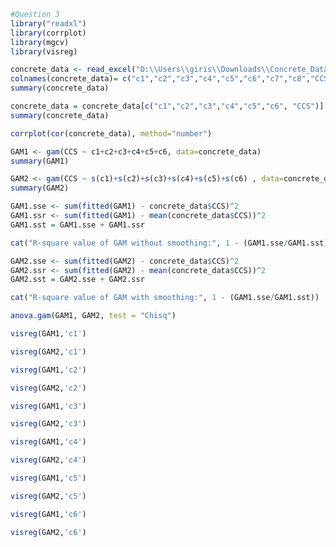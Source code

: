 ```r
#Question 3
library("readxl")
library(corrplot)
library(mgcv)
library(visreg)

concrete_data <- read_excel("D:\\Users\\giris\\Downloads\\Concrete_Data.xls")
colnames(concrete_data)= c("c1","c2","c3","c4","c5","c6","c7","c8","CCS")
summary(concrete_data)

```
```r
concrete_data = concrete_data[c("c1","c2","c3","c4","c5","c6", "CCS")]
summary(concrete_data)
```
```r

corrplot(cor(concrete_data), method="number")

```
```r
GAM1 <- gam(CCS ~ c1+c2+c3+c4+c5+c6, data=concrete_data)
summary(GAM1)

```

```r
GAM2 <- gam(CCS ~ s(c1)+s(c2)+s(c3)+s(c4)+s(c5)+s(c6) , data=concrete_data)
summary(GAM2)


```
```r
GAM1.sse <- sum(fitted(GAM1) - concrete_data$CCS)^2
GAM1.ssr <- sum(fitted(GAM1) - mean(concrete_data$CCS))^2
GAM1.sst = GAM1.sse + GAM1.ssr

cat("R-square value of GAM without smoothing:", 1 - (GAM1.sse/GAM1.sst))

```

```r
GAM2.sse <- sum(fitted(GAM2) - concrete_data$CCS)^2
GAM2.ssr <- sum(fitted(GAM2) - mean(concrete_data$CCS))^2
GAM2.sst = GAM2.sse + GAM2.ssr

cat("R-square value of GAM with smoothing:", 1 - (GAM1.sse/GAM1.sst))
```

```r
anova.gam(GAM1, GAM2, test = "Chisq")
```

```r
visreg(GAM1,'c1')
```

```r
visreg(GAM2,'c1')
```

```r
visreg(GAM1,'c2')
```

```r
visreg(GAM2,'c2')
```

```r
visreg(GAM1,'c3')
```

```r
visreg(GAM2,'c3')
```

```r
visreg(GAM1,'c4')
```

```r
visreg(GAM2,'c4')
```

```r
visreg(GAM1,'c5')
```

```r
visreg(GAM2,'c5')
```

```r
visreg(GAM1,'c6')
```

```r
visreg(GAM2,'c6')
```


